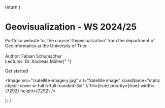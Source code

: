 
  return (
    <div className="home-content">
      <div className="content-container">
        <h1 className="headline">Geovisualization - WS 2024/25</h1>
        <p className="subtitle">
          Portfolio website for the course 'Geovisualization' from the department of 
          <br className="max-md:hidden" /> 
          Geoinformatics at the University of Trier. 
          <br className="max-md:hidden" />
          <br className="max-md:hidden" /> 
          <span className="font-bold">Author:</span> Fabian Schumacher
          <br className="max-md:hidden" /> 
          <span className="font-bold">Lecturer:</span> Dr. Andreas Müller{" "}
        </p>
        <p className="subtitle">
          <Link className={styles.cta} href="/portfolio/introduction">
            <span>Get started</span>
            <span>
              <ArrowRightIcon className="h-3 w-3 ml-2" />
            </span>
          </Link>
        </p>
      </div>
      <div className="features-container x:border-b nextra-border">
        <div className="content-container">
          <div className="container relative max-w-screen-2xl items-center">
            <div className="w-full">
              <div className="relative flex justify-around h-full w-full">
                <div className="w-full h-full">
                  <Image
                    src="/satellite-imagery.jpg"
                    alt="Satellite image"
                    className="static object-cover w-full h-full rounded-3xl"
                    // fill={true}
                    priority={true}
                    width={7292}
                    height={7292}
                  />
                </div>
              </div>
            </div>
          </div>
        </div>
      </div>
    </div>

);
}
